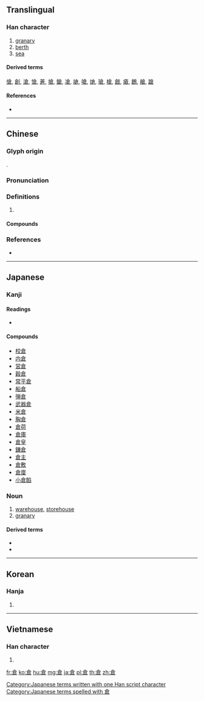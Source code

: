 {{also|仓}}
==Translingual==

===Han character===
{{Han char|rn=9|rad=人|as=08|sn=10|four=80607|canj=OIAR|ids=⿱亽⿸⿴尸一口 <small>(G)</small>,⿱亼⿸⿴尸一口 <small>(TJK)</small>}}

# [[granary]]
# [[berth]]
# [[sea]]

====Derived terms====
[[傖]], [[創]], [[滄]], [[愴]], [[蒼]], [[搶]], [[鎗]], [[凔]], [[牄]], [[嗆]], [[熗]], [[瑲]], [[槍]], [[戧]], [[瘡]], [[鶬]], [[艙]], [[蹌]]

====References====
* {{Han ref|kx=0107.140|dkj=00756|dj=0227.220|hdz=10169.150|uh=5009|ud=20489|bh=ADDC|bd=44508}}

----

==Chinese==
{{zh-forms|s=仓}}

===Glyph origin===
{{Han etym}}
{{Han compound|食|口|t1=food|t2=house|ls=ic}}.

===Pronunciation===
{{zh-pron
|m=cāng
|c=cong1
|mn=chhng/chhong
|mn_note=chhng - vernacular, chhong - literary
|mc=y
|oc=y
|cat=n
}}

===Definitions===
{{zh-hanzi}}

# {{rfdef|zh}}

====Compounds====
{{zh-der|囷倉|倉房|倉廩|倉皇失措|廣惠倉|司倉|倉皇|京倉|倉廒|倉公|倉儲|四行倉庫|倉皇無措|太倉稊米|倉卒|倉容|倉庫|倉促|倒倉|太倉一粟|倉庚|倉倉皇皇|小倉山|倉庾|倉忙|冷藏倉庫|倉猝|快碼倉頡|千倉萬箱|倉租|太倉|倉神|三倉|填倉|倉頡篇|添倉|暗度陳倉|穀倉|社倉|清倉|義倉|鐮倉幕府|米爛成倉|米倉|糧倉|買空倉|貨倉|鐮倉}}

===References===
* {{thcwd|5711}}

----

==Japanese==

===Kanji===
{{ja-kanji|grade=4|rs=人08}}

====Readings====
* {{ja-readings|goon=[[そう]] ([[sō]])|kanon=[[そう]] ([[sō]])|kun=[[くら]] ([[kura]])}}

====Compounds====
* [[校倉]]
* [[内倉]]
* [[営倉]]
* [[穀倉]]
* [[常平倉]]
* [[船倉]]
* [[弾倉]]
* [[武器倉]]
* [[米倉]]
* [[胸倉]]
* [[倉荷]]
* [[倉庫]]
* [[倉皇]]
* [[鎌倉]]
* [[倉主]]
* [[倉敷]]
* [[倉廩]]
* [[小倉餡]]

===Noun===
{{ja-noun|くら}}

# [[warehouse]], [[storehouse]]
# [[granary]]

====Derived terms====
* {{l|ja|倉出し}}
* {{l|ja|倉入れ}}

[[Category:Japanese terms written with one Han script character]]
[[Category:Japanese terms spelled with 倉]]

----

==Korean==

===Hanja===
{{ko-hanja|hangeul=창|rv=chang|mr=ch'ang|y=chang}}

# {{defn|lang=ko|sort=人08}}

----

==Vietnamese==

===Han character===
{{vi-hantu|[[thương]]|rs=人08}}

# {{defn|lang=vi|sort=人08}}

[[fr:倉]]
[[ko:倉]]
[[hu:倉]]
[[mg:倉]]
[[ja:倉]]
[[pl:倉]]
[[th:倉]]
[[zh:倉]]
